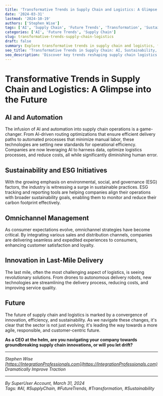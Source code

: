 ```yaml
---
title: 'Transformative Trends in Supply Chain and Logistics: A Glimpse into the Future'
date: '2024-03-31'
lastmod: '2024-10-19'
authors: ['Stephen Wise']
tags: ['AI', 'Supply Chain', 'Future Trends', 'Transformation', 'Sustainability']
categories: ['AI', 'Future Trends', 'Supply Chain']
slug: transformative-trends-supply-chain-logistics
draft: false
summary: Explore transformative trends in supply chain and logistics, from AI-driven automation and sustainability initiatives to omnichannel management and last-mile delivery innovations. Learn how these trends shape a more agile, responsible, and efficient future...
seo_title: 'Transformative Trends in Supply Chain: AI, Sustainability, and Innovation'
seo_description: 'Discover key trends reshaping supply chain logistics with AI, automation, sustainability, and omnichannel management. Learn about the future of logistics and supply chain innovations.'
---
```


# Transformative Trends in Supply Chain and Logistics: A Glimpse into the Future

## AI and Automation

The infusion of AI and automation into supply chain operations is a game-changer. From AI-driven routing optimizations that ensure efficient delivery paths to automated processes that minimize manual labor, these technologies are setting new standards for operational efficiency. Companies are now leveraging AI to harness data, optimize logistics processes, and reduce costs, all while significantly diminishing human error.

## Sustainability and ESG Initiatives

With the growing emphasis on environmental, social, and governance (ESG) factors, the industry is witnessing a surge in sustainable practices. ESG tracking and reporting tools are helping companies align their operations with broader sustainability goals, enabling them to monitor and reduce their carbon footprint effectively.

## Omnichannel Management

As consumer expectations evolve, omnichannel strategies have become critical. By integrating various sales and distribution channels, companies are delivering seamless and expedited experiences to consumers, enhancing customer satisfaction and loyalty.

## Innovation in Last-Mile Delivery

The last mile, often the most challenging aspect of logistics, is seeing revolutionary solutions. From drones to autonomous delivery robots, new technologies are streamlining the delivery process, reducing costs, and improving service quality.

## Future

The future of supply chain and logistics is marked by a convergence of innovation, efficiency, and sustainability. As we navigate these changes, it's clear that the sector is not just evolving; it's leading the way towards a more agile, responsible, and customer-centric future.

**As a CEO at the helm, are you navigating your company towards groundbreaking supply chain innovations, or will you let drift?**

---

_Stephen Wise_  
_[https://IntegrationProfessionals.com](https://IntegrationProfessionals.com)_  
_Dramatically Improve Traction_

---

_By SuperUser Account, March 31, 2024_  
_Tags: #AI, #SupplyChain, #FutureTrends, #Transformation, #Sustainability_
